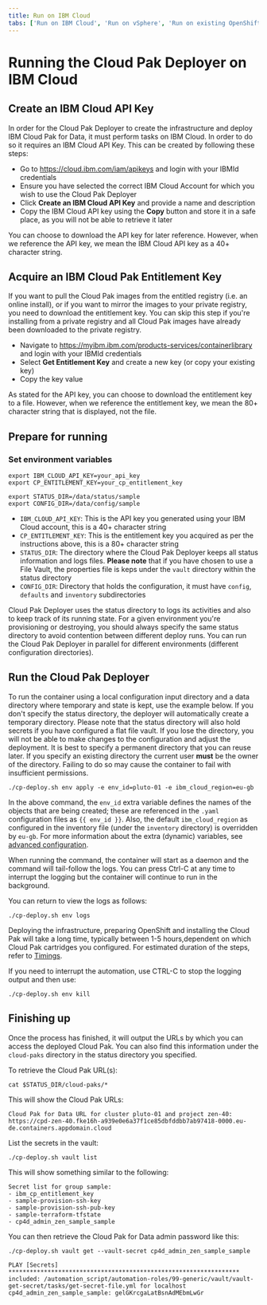 ```yaml
---
title: Run on IBM Cloud
tabs: ['Run on IBM Cloud', 'Run on vSphere', 'Run on existing OpenShift']
---
```


# Running the Cloud Pak Deployer on IBM Cloud

## Create an IBM Cloud API Key
In order for the Cloud Pak Deployer to create the infrastructure and deploy IBM Cloud Pak for Data, it must perform tasks on IBM Cloud. In order to do so it requires an IBM Cloud API Key. This can be created by following these steps:
- Go to https://cloud.ibm.com/iam/apikeys and login with your IBMId credentials
- Ensure you have selected the correct IBM Cloud Account for which you wish to use the Cloud Pak Deployer
- Click **Create an IBM Cloud API Key** and provide a name and description
- Copy the IBM Cloud API key using the **Copy** button and store it in a safe place, as you will not be able to retrieve it later

<InlineNotification kind="warning">
You can choose to download the API key for later reference. However, when we reference the API key, we mean the IBM Cloud API key as a 40+ character string.
</InlineNotification>

## Acquire an IBM Cloud Pak Entitlement Key
If you want to pull the Cloud Pak images from the entitled registry (i.e. an online install), or if you want to mirror the images to your private registry, you need to download the entitlement key. You can skip this step if you're installing from a private registry and all Cloud Pak images have already been downloaded to the private registry.
- Navigate to https://myibm.ibm.com/products-services/containerlibrary and login with your IBMId credentials
- Select **Get Entitlement Key** and create a new key (or copy your existing key)
- Copy the key value

<InlineNotification kind="warning">
As stated for the API key, you can choose to download the entitlement key to a file. However, when we reference the entitlement key, we mean the 80+ character string that is displayed, not the file.
</InlineNotification>

## Prepare for running

### Set environment variables
```
export IBM_CLOUD_API_KEY=your_api_key
export CP_ENTITLEMENT_KEY=your_cp_entitlement_key

export STATUS_DIR=/data/status/sample
export CONFIG_DIR=/data/config/sample
```

* `IBM_CLOUD_API_KEY`: This is the API key you generated using your IBM Cloud account, this is a 40+ character string
* `CP_ENTITLEMENT_KEY`: This is the entitlement key you acquired as per the instructions above, this is a 80+ character string
* `STATUS_DIR`: The directory where the Cloud Pak Deployer keeps all status information and logs files. **Please note** that if you have chosen to use a File Vault, the properties file is keps under the `vault` directory within the status directory
* `CONFIG_DIR`: Directory that holds the configuration, it must have `config`, `defaults` and `inventory` subdirectories

<InlineNotification>
Cloud Pak Deployer uses the status directory to logs its activities and also to keep track of its running state. For a given environment you're provisioning or destroying, you should always specify the same status directory to avoid contention between different deploy runs. You can run the Cloud Pak Deployer in parallel for different environments (different configuration directories).
</InlineNotification>

## Run the Cloud Pak Deployer
To run the container using a local configuration input directory and a data directory where temporary and state is kept, use the example below. If you don't specify the status directory, the deployer will automatically create a temporary directory. Please note that the status directory will also hold secrets if you have configured a flat file vault. If you lose the directory, you will not be able to make changes to the configuration and adjust the deployment. It is best to specify a permanent directory that you can reuse later. If you specify an existing directory the current user **must** be the owner of the directory. Failing to do so may cause the container to fail with insufficient permissions.
```
./cp-deploy.sh env apply -e env_id=pluto-01 -e ibm_cloud_region=eu-gb
```

In the above command, the `env_id` extra variable defines the names of the objects that are being created; these are referenced in the `.yaml` configuration files as `{{ env_id }}`. Also, the default `ibm_cloud_region` as configured in the inventory file (under the `inventory` directory) is overridden by `eu-gb`. For more information about the extra (dynamic) variables, see [advanced configuration](/advanced/advanced-configuration).

When running the command, the container will start as a daemon and the command will tail-follow the logs. You can press Ctrl-C at any time to interrupt the logging but the container will continue to run in the background.

You can return to view the logs as follows:
```
./cp-deploy.sh env logs
```

Deploying the infrastructure, preparing OpenShift and installing the Cloud Pak will take a long time, typically between 1-5 hours,dependent on which Cloud Pak cartridges you configured. For estimated duration of the steps, refer to [Timings](/cpd-design/timings).

If you need to interrupt the automation, use CTRL-C to stop the logging output and then use:
```
./cp-deploy.sh env kill
```

## Finishing up
Once the process has finished, it will output the URLs by which you can access the deployed Cloud Pak. You can also find this information under the `cloud-paks` directory in the status directory you specified.

To retrieve the Cloud Pak URL(s):
```
cat $STATUS_DIR/cloud-paks/*
```

This will show the Cloud Pak URLs:
```output
Cloud Pak for Data URL for cluster pluto-01 and project zen-40:
https://cpd-zen-40.fke16h-a939e0e6a37f1ce85dbfddbb7ab97418-0000.eu-de.containers.appdomain.cloud
```

List the secrets in the vault:
```
./cp-deploy.sh vault list
```

This will show something similar to the following:
```output
Secret list for group sample:
- ibm_cp_entitlement_key
- sample-provision-ssh-key
- sample-provision-ssh-pub-key
- sample-terraform-tfstate
- cp4d_admin_zen_sample_sample
```

You can then retrieve the Cloud Pak for Data admin password like this:
```
./cp-deploy.sh vault get --vault-secret cp4d_admin_zen_sample_sample
```

```output
PLAY [Secrets] *****************************************************************
included: /automation_script/automation-roles/99-generic/vault/vault-get-secret/tasks/get-secret-file.yml for localhost
cp4d_admin_zen_sample_sample: gelGKrcgaLatBsnAdMEbmLwGr
```